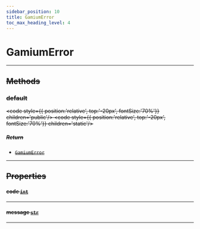 ```yaml
---
sidebar_position: 10
title: GamiumError
toc_max_heading_level: 4
---
```


# GamiumError <s generated />

<hr class="solid" />  <s generated />

## Methods <s generated />

### default <s generated />

<s childtag /> <code style={{ position:'relative', top:'-20px', fontSize:'70%'}} children='public'/> <code style={{ position:'relative', top:'-20px', fontSize:'70%'}} children='static'/> <s generated />

##### Return <s generated />

- [`GamiumError`]( gamium-error) <s generated />

<hr class="solid" />  <s generated />

## Properties <s generated />

#### code [`int`]( https://docs.python.org/3.9/library/stdtypes.html?highlight=int#numeric-types-int-float-complex) <s generated />

<hr class="solid" />  <s generated />

#### message [`str`]( https://docs.python.org/3.9/library/stdtypes.html?highlight=int#numeric-types-int-float-complex) <s generated />

<hr class="solid" />  <s generated />

